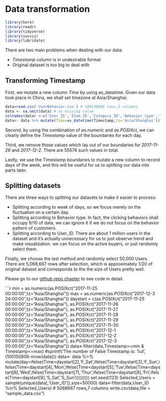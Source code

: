 # Data transformation

```r
library(here)
library(readr)
library(tidyverse)
library(socviz)
library(lubridate)
```

There are two main problems when dealing with our data:
  
  - *Timestamp* column is in undesirable format
- Original dataset is too big to deal with

## Transforming Timestamp

First, we mutate a new column *Time* by using as_datatime. Given our data took place in China, we shall set timezone at Asia/Shanghai;
```r
data=read.csv('UserBehavior.csv') # 100150806 rows,5 columns
data <- na.omit(data) # no missing value
colnames(data) <-c('User_ID','Item_ID','Category_ID','Behavior_type','Timestamp')
data<- data %>% mutate(Time=as_datetime(Timestamp,tz='Asia/Shanghai'))
```

Second, by using the combination of *as.numeric* and *as.POSIXct*, we can clearly define the *Timestamp* value of the boundaries for each day.

Third, we remove those values which lay out of our boundaries for *2017-11-26* and *2017-12-2*. There are 55576 such values in total.

Lastly, we use the Timestamp boundaries to mutate a new column to record days of the week, and this will be useful for us to splitting our data into parts later.

## Splitting datasets

There are three ways to splitting our datasets to make it easier to process:
  
  - Splitting according to week of days, so we focus merely on the fluctuation on a certain day. 
- Splitting according to Behavior type. In fact, the clicking behaviors shall occupy 9/10 of data, we can ignore it if we do not focus on the behavior pattern of customers.
- Splitting according to User_ID. There are about 1 million users in the dataset and it's actually unnecessary for us to just observe trend and make visualization. we can focus on the active buyers, or just randomly select them.

Finally, we choose the last method and randomly select 50,000 Users. There are 5,068,667 rows after selection, which is approximately 1/20 of original dataset and corresponds to the the size of Users pretty well.

Please go to our [github repo chapter](https://github.com/jayZhu1020/Alibaba_Userdata_visualization/blob/main/03-cleaning.Rmd) to see code in detail.

```r
min =  as.numeric(as.POSIXct("2017-11-25 00:00:00",tz="Asia/Shanghai"))
max =  as.numeric(as.POSIXct("2017-12-3 24:00:00",tz="Asia/Shanghai"))
daystart = c(as.POSIXct("2017-11-25 00:00:00",tz="Asia/Shanghai"),
             as.POSIXct("2017-11-26 00:00:00",tz="Asia/Shanghai"),
             as.POSIXct("2017-11-27 00:00:00",tz="Asia/Shanghai"),
             as.POSIXct("2017-11-28 00:00:00",tz="Asia/Shanghai"),
             as.POSIXct("2017-11-29 00:00:00",tz="Asia/Shanghai"),
             as.POSIXct("2017-11-30 00:00:00",tz="Asia/Shanghai"),
             as.POSIXct("2017-12-1 00:00:00",tz="Asia/Shanghai"),
             as.POSIXct("2017-12-2 00:00:00",tz="Asia/Shanghai"),
             as.POSIXct("2017-12-3 00:00:00",tz="Asia/Shanghai"))
data<-filter(data,Timestamp>=min & Timestamp<=max)
#sprintf('The number of False Timestamp is: %d ',(100150806-nrow(data)))
data<- data %>% mutate(day=ifelse(Time<daystart[2],'F_Sat',ifelse(Time<daystart[3],'F_Sun',ifelse(Time<daystart[4],'Mon',ifelse(Time<daystart[5],'Tue',ifelse(Time<daystart[6],'Wed',ifelse(Time<daystart[7],'Thur',ifelse(Time<daystart[8],'Fri',ifelse(Time<daystart[9],'S_Sat','S_Sun')))))))))
set.seed(123)
Selected_Users = sample(unique(data[,'User_ID']),size=50000)
data<-filter(data,User_ID %in% Selected_Users) # 5068667 rows,7 columns
write.csv(data,file = "sample_data.csv")